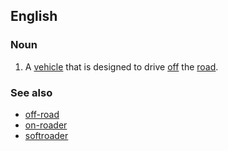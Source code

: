 ==English==

===Noun===
{{en-noun}}

# {{idiomatic}} A [[vehicle]] that is designed to drive [[off]] the [[road]].

===See also===
* [[off-road]]
* [[on-roader]]
* [[softroader]]
